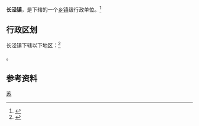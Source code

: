 {{中国乡级行政区|32/02/81/110/000}}

'''长泾镇'''，是{{PRC admin/fullname|32/02/81/110/000|3}}下辖的一个[[乡镇|乡镇]]级行政单位。<ref>{{PRC admin/ref sgc|{{PRC admin/parent|32/02/81/110/000}}}}</ref>

== 行政区划 ==

长泾镇下辖以下地区：<ref>{{PRC admin/ref sgc|32/02/81/110/000}}</ref>

{{PRC admin/children|32/02/81/110/000}}。

== 参考资料 ==

{{reflist}}

{{行政区划小作品}}
{{PRC admin/navcat|32/02/81/110/000}}
{{中国历史文化名镇}}
[[Category:中国历史文化名镇|苏]]